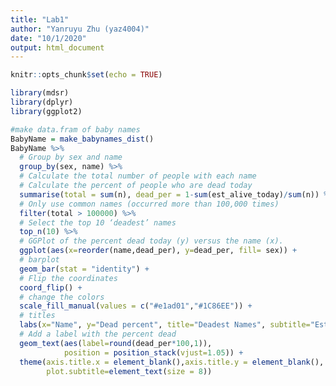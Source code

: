 ```yaml
---
title: "Lab1"
author: "Yanruyu Zhu (yaz4004)"
date: "10/1/2020"
output: html_document
---
```


```r
knitr::opts_chunk$set(echo = TRUE)
```

```r
library(mdsr)
library(dplyr)
library(ggplot2)
```

```r
#make data.fram of baby names
BabyName = make_babynames_dist()
BabyName %>%
  # Group by sex and name
  group_by(sex, name) %>%
  # Calculate the total number of people with each name
  # Calculate the percent of people who are dead today
  summarise(total = sum(n), dead_per = 1-sum(est_alive_today)/sum(n)) %>%
  # Only use common names (occurred more than 100,000 times)
  filter(total > 100000) %>%
  # Select the top 10 ‘deadest’ names
  top_n(10) %>%
  # GGPlot of the percent dead today (y) versus the name (x).
  ggplot(aes(x=reorder(name,dead_per), y=dead_per, fill= sex)) +
  # barplot
  geom_bar(stat = "identity") +
  # Flip the coordinates
  coord_flip() +
  # change the colors
  scale_fill_manual(values = c("#e1ad01","#1C86EE")) +
  # titles
  labs(x="Name", y="Dead percent", title="Deadest Names", subtitle="Estimated percentage of Americans with a given name born since 1900 who were dead as of Jan. 1, 2014") + 
  # Add a label with the percent dead
  geom_text(aes(label=round(dead_per*100,1)),
            position = position_stack(vjust=1.05)) +
  theme(axis.title.x = element_blank(),axis.title.y = element_blank(),
        plot.subtitle=element_text(size = 8))

```







